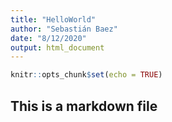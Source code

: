 ---
title: "HelloWorld"
author: "Sebastián Baez"
date: "8/12/2020"
output: html_document
---

```{r setup, include=FALSE}
knitr::opts_chunk$set(echo = TRUE)
```

## This is a markdown file

